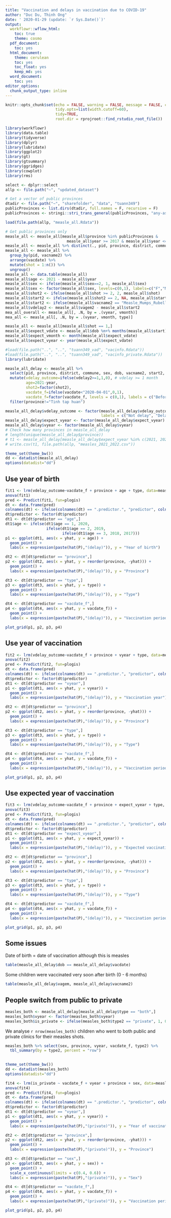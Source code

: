 ```yaml
---
title: "Vaccination and delays in vaccination due to COVID-19"
author: "Duc Du, Thinh Ong"
date: ' 2020-01-29 (update: `r Sys.Date()`)'
output:
  workflowr::wflow_html:
    toc: true
    theme: cosmo
  pdf_document:
    toc: yes
  html_document:
    theme: cerulean
    toc: yes
    toc_float: yes
    keep_md: yes
  word_document:
    toc: yes
editor_options:
  chunk_output_type: inline
---
```


```r
knitr::opts_chunk$set(echo = FALSE, warning = FALSE, message = FALSE, cache.lazy = FALSE,
                      tidy.opts=list(width.cutoff=60),
                      tidy=TRUE,
                      root.dir = rprojroot::find_rstudio_root_file())

library(workflowr)
library(data.table)
library(tidyverse)
library(dplyr)
library(lubridate)
library(ggplot2)
library(gt)
library(gtsummary)
library(ggridges)
library(cowplot)
library(rms)

select <- dplyr::select
allp <- file.path("~", "updated_dataset")
```

```r
# Get a vector of public provinces
dtadir <- file.path("~", "sharefolder", "data", "tuann349")
publicProvinces <- list.dirs(dtadir, full.names = F, recursive = F)
publicProvinces <- stringi::stri_trans_general(publicProvinces, "any-ascii")
```


```r
load(file.path(allp, "measle_all.Rdata"))

# Get public provinces only
measle_all <- measle_all[measle_all$province %in% publicProvinces &
                           measle_all$year >= 2017 & measle_all$year <= 2020,]
measle_all <- measle_all %>% distinct(., pid, province, district, commune, sex, dob, vacname2, vacdate, .keep_all = TRUE)
measle_all <- measle_all %>%
  group_by(pid, vacname2) %>%
  arrange(vacdate) %>%
  mutate(shot = 1:n()) %>%
  ungroup()
measle_all <- data.table(measle_all)
measle_all$age <- 2021 - measle_all$year
measle_all$sex <- ifelse(measle_all$sex==2, 1, measle_all$sex)
measle_all$sex <- factor(measle_all$sex, levels=c(0,1), labels=c("F","M"))
measle_all$shot2 <- ifelse(measle_all$shot >= 2, 2, measle_all$shot)
measle_all$start2 <- ifelse(measle_all$shot2 == 2, NA, measle_all$start)
measle_all$start2 <- ifelse(measle_all$vacname2 == "Measle_Mumps_Rubella" & measle_all$shot2 == 1, 12, measle_all$start2)
measle_all$vdelay2 <- measle_all$vagem2 - measle_all$start2
mea_all_overall <- measle_all[, .N, by = .(vyear, vmonth)]
mea_all <- measle_all[, .N, by = .(vyear, vmonth, type)]
```


```r
measle_all <- measle_all[measle_all$shot == 1,]
measle_all$expect_vdate <- measle_all$dob %m+% months(measle_all$start)
measle_all$expect_vmonth <- month(measle_all$expect_vdate)
measle_all$expect_vyear <- year(measle_all$expect_vdate)
```

```r
#load(file.path("..", "..", "tuann349_vad", "vacinfo.Rdata"))
#load(file.path("..", "..", "tuann349_vad", "vacinfo_private.Rdata"))
library(lubridate)

measle_all_delay <- measle_all %>%
  select(pid, province, district, commune, sex, dob, vacname2, start2, shot2, vacdate, vyear, vmonth, year, month, vagem, vagem2, vdelay2, vsche, vsyear, vsmonth, vdelayd, type, type2, expect_vyear) %>% filter(year>=2017 & year<=2020) %>%
  mutate(vdelay_outcome=ifelse(vdelay2>=1,1,0), # vdelay >= 1 month
         age=2021-year,
         shot2=factor(shot2),
         vacdate_f=ifelse(vacdate<"2020-04-01",0,1),
         vacdate_f=factor(vacdate_f, levels = c(0,1), labels = c("Before", "After"))) %>% 
  filter(province!="Tinh tap huan")

measle_all_delay$vdelay_outcome <- factor(measle_all_delay$vdelay_outcome, levels = c(0, 1),
                                          labels = c("Not delay", "Delay"))
measle_all_delay$expect_vyear <- factor(measle_all_delay$expect_vyear)
measle_all_delay$vyear <- factor(measle_all_delay$vyear)
# Check how many provinces in measle_all_delay
# length(unique(measle_all_delay$province))
# t1 <- measle_all_delay[measle_all_delay$expect_vyear %in% c(2021, 2022),]
# write.csv(t1, file.path(allp, "measles_2021_2022.csv"))
```


```r
theme_set(theme_bw())
dd <- datadist(measle_all_delay)
options(datadist="dd")
```

## Use year of birth
```r
fit1 <- lrm(vdelay_outcome~vacdate_f + province + age + type, data=measle_all_delay, maxit=1000)
anova(fit1)
pred <- Predict(fit1, fun=plogis)
dt <- data.frame(pred)
colnames(dt) <- ifelse(colnames(dt) == ".predictor.", "predictor", colnames(dt))
dt$predictor <- factor(dt$predictor)
dt1 <- dt[dt$predictor == "age",]
dt1$age <- ifelse(dt1$age == 1, 2020, 
                  ifelse(dt1$age == 2, 2019, 
                         ifelse(dt1$age == 3, 2018, 2017)))
p1 <- ggplot(dt1, aes(x = yhat, y = age)) + 
  geom_point() +
  labs(x = expression(paste(hat(P),"(delay)")), y = "Year of birth")

dt2 <- dt[dt$predictor == "province",]
p2 <- ggplot(dt2, aes(x = yhat, y = reorder(province, -yhat))) + 
  geom_point() +
  labs(x = expression(paste(hat(P),"(delay)")), y = "Province")

dt3 <- dt[dt$predictor == "type",]
p3 <- ggplot(dt3, aes(x = yhat, y = type)) + 
  geom_point() +
  labs(x = expression(paste(hat(P),"(delay)")), y = "Type")

dt4 <- dt[dt$predictor == "vacdate_f",]
p4 <- ggplot(dt4, aes(x = yhat, y = vacdate_f)) + 
  geom_point() +
  labs(x = expression(paste(hat(P),"(delay)")), y = "Vaccination period")

plot_grid(p1, p2, p3, p4)
```

## Use year of vaccination
```r
fit2 <- lrm(vdelay_outcome~vacdate_f + province + vyear + type, data=measle_all_delay, maxit=1000)
anova(fit2)
pred <- Predict(fit2, fun=plogis)
dt <- data.frame(pred)
colnames(dt) <- ifelse(colnames(dt) == ".predictor.", "predictor", colnames(dt))
dt$predictor <- factor(dt$predictor)
dt1 <- dt[dt$predictor == "vyear",]
p1 <- ggplot(dt1, aes(x = yhat, y = vyear)) + 
  geom_point() +
  labs(x = expression(paste(hat(P),"(delay)")), y = "Vaccination year")

dt2 <- dt[dt$predictor == "province",]
p2 <- ggplot(dt2, aes(x = yhat, y = reorder(province, -yhat))) + 
  geom_point() +
  labs(x = expression(paste(hat(P),"(delay)")), y = "Province")

dt3 <- dt[dt$predictor == "type",]
p3 <- ggplot(dt3, aes(x = yhat, y = type)) + 
  geom_point() +
  labs(x = expression(paste(hat(P),"(delay)")), y = "Type")

dt4 <- dt[dt$predictor == "vacdate_f",]
p4 <- ggplot(dt4, aes(x = yhat, y = vacdate_f)) + 
  geom_point() +
  labs(x = expression(paste(hat(P),"(delay)")), y = "Vaccination period")

plot_grid(p1, p2, p3, p4)
```

## Use expected year of vaccination
```r
fit3 <- lrm(vdelay_outcome~vacdate_f + province + expect_vyear + type, data=measle_all_delay, maxit=1000)
anova(fit3)
pred <- Predict(fit3, fun=plogis)
dt <- data.frame(pred)
colnames(dt) <- ifelse(colnames(dt) == ".predictor.", "predictor", colnames(dt))
dt$predictor <- factor(dt$predictor)
dt1 <- dt[dt$predictor == "expect_vyear",]
p1 <- ggplot(dt1, aes(x = yhat, y = expect_vyear)) + 
  geom_point() +
  labs(x = expression(paste(hat(P),"(delay)")), y = "Expected vaccination year")

dt2 <- dt[dt$predictor == "province",]
p2 <- ggplot(dt2, aes(x = yhat, y = reorder(province, -yhat))) + 
  geom_point() +
  labs(x = expression(paste(hat(P),"(delay)")), y = "Province")

dt3 <- dt[dt$predictor == "type",]
p3 <- ggplot(dt3, aes(x = yhat, y = type)) + 
  geom_point() +
  labs(x = expression(paste(hat(P),"(delay)")), y = "Type")

dt4 <- dt[dt$predictor == "vacdate_f",]
p4 <- ggplot(dt4, aes(x = yhat, y = vacdate_f)) + 
  geom_point() +
  labs(x = expression(paste(hat(P),"(delay)")), y = "Vaccination period")

plot_grid(p1, p2, p3, p4)
```

## Some issues

Date of birth = date of vaccination although this is measles
```r
table(measle_all_delay$dob == measle_all_delay$vacdate)
```

Some children were vaccinated very soon after birth (0 - 6 months)
```r
table(measle_all_delay$vagem, measle_all_delay$vacname2)
```

## People switch from public to private

```r
measles_both <- measle_all_delay[measle_all_delay$type == "both",]
measles_both$vyear <- factor(measles_both$vyear)
measles_both$is_private <- ifelse(measles_both$type2 == "private", 1, 0)
```

We analyse `r nrow(measles_both)` children who went to both public and private clinics for their measles shots.

```r
measles_both %>% select(sex, province, vyear, vacdate_f, type2) %>%
  tbl_summary(by = type2, percent = "row")
  
```

```r
theme_set(theme_bw())
dd <- datadist(measles_both)
options(datadist="dd")

fit4 <- lrm(is_private ~ vacdate_f + vyear + province + sex, data=measles_both, maxit=1000)
anova(fit4)
pred <- Predict(fit4, fun=plogis)
dt <- data.frame(pred)
colnames(dt) <- ifelse(colnames(dt) == ".predictor.", "predictor", colnames(dt))
dt$predictor <- factor(dt$predictor)
dt1 <- dt[dt$predictor == "vyear",]
p1 <- ggplot(dt1, aes(x = yhat, y = vyear)) + 
  geom_point() +
  labs(x = expression(paste(hat(P),"(private)")), y = "Year of vaccination")

dt2 <- dt[dt$predictor == "province",]
p2 <- ggplot(dt2, aes(x = yhat, y = reorder(province, -yhat))) + 
  geom_point() +
  labs(x = expression(paste(hat(P),"(private)")), y = "Province")

dt3 <- dt[dt$predictor == "sex",]
p3 <- ggplot(dt3, aes(x = yhat, y = sex)) + 
  geom_point() + 
  scale_x_continuous(limits = c(0.4, 0.6)) +
  labs(x = expression(paste(hat(P),"(private)")), y = "Sex")

dt4 <- dt[dt$predictor == "vacdate_f",]
p4 <- ggplot(dt4, aes(x = yhat, y = vacdate_f)) + 
  geom_point() +
  labs(x = expression(paste(hat(P),"(private)")), y = "Vaccination period")

plot_grid(p1, p2, p3, p4)
```


